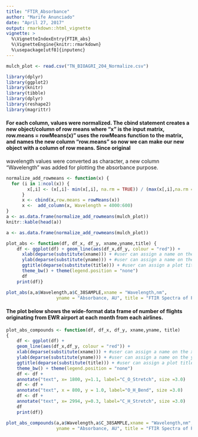 ```yaml
---
title: "FTIR_Absorbance"
author: "Marife Anunciado"
date: "April 27, 2017"
output: rmarkdown::html_vignette
vignette: >
  %\VignetteIndexEntry{FTIR_abs}
  %\VignetteEngine{knitr::rmarkdown}
  %\usepackage[utf8]{inputenc}
---
```


```r
mulch_plot <- read.csv("TN_BIOAGRI_204_Normalize.csv")
```

```r
library(dplyr)
library(ggplot2)
library(knitr)
library(tibble)
library(dplyr)
library(reshape2)
library(magrittr)
```

#### For each column, values were normalized. The cbind statement creates a new object/column of row means where "x" is the input matrix, row.means = rowMeans(x)" uses the rowMeans function to the matrix, and names the new column "row.means" so now we can make our new object with a column of row means. Since original 
wavelength values were converted as character, a new column "Wavelength" was added for plotting the 
absorbance purpose.

```r
normalize_add_rowmeans <- function(x) {
  for (i in 1:ncol(x)) {
        x[,i] <- (x[,i]- min(x[,i], na.rm = TRUE)) / (max(x[,i],na.rm = TRUE)-min(x[,i], na.rm = TRUE))
      }
      x <- cbind(x,row.means = rowMeans(x)) 
      x <-  add_column(x, Wavelength = 4000:600)
} 
a <- as.data.frame(normalize_add_rowmeans(mulch_plot))
knitr::kable(head(a))
```

```r
a <- as.data.frame(normalize_add_rowmeans(mulch_plot))
```

```r
plot_abs <- function(df, df_x, df_y, xname,yname,title) {
    df <- ggplot(df) + geom_line(aes(df_x,df_y, colour = "red")) +
      xlab(deparse(substitute(xname))) + #user can assign a name on the x-axis label
      ylab(deparse(substitute(yname))) + #user can assign a name on the y-axis label
      ggtitle(deparse(substitute(title))) + #user can assign a plot title 
      theme_bw() + theme(legend.position = "none") 
      df
    print(df)} 
```

```r
plot_abs(a,a$Wavelength,a$C_38SAMPLE,xname = "Wavelength,nm", 
                   yname = "Absorbance, AU", title = "FTIR Spectra of Plastic Mulch") 
```

#### The plot below shows the wide-format data frame of number of flights originating from EWR airport at each month from each airlines.

```r
plot_abs_compounds <- function(df, df_x, df_y, xname,yname, title)
{
    df <- ggplot(df) + 
    geom_line(aes(df_x,df_y, colour = "red")) +
    xlab(deparse(substitute(xname))) + #user can assign a name on the x-axis label
    ylab(deparse(substitute(yname))) + #user can assign a name on the y-axis label
    ggtitle(deparse(substitute(title))) + #user can assign a plot title 
    theme_bw() + theme(legend.position = "none") 
    df <- df +
    annotate("text", x= 1800, y=1.1, label="C_O_Stretch", size =3.0) 
    df <- df +   
    annotate("text", x = 800, y = 1.0, label="O_H_Bend", size =3.0)
    df <- df + 
    annotate("text", x= 2994, y=0.3, label="C_H_Stretch", size =3.0)
    df
    print(df)}
```

```r
plot_abs_compounds(a,a$Wavelength,a$C_38SAMPLE,xname = "Wavelength,nm", 
                   yname = "Absorbance, AU", title = "FTIR Spectra of Plastic Mulch") 
```
